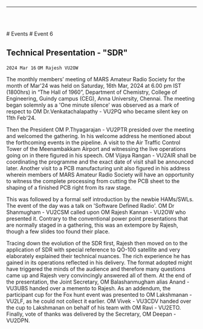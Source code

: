 
<Layout>

------------------------------------------------

<br/> <br/>

<Breadcrumbs>
    <Link underline="hover" color="inherit" to="/events">
        # Events
    </Link>
    # Event 6
</Breadcrumbs>

## Technical Presentation - "SDR"
`2024 Mar 16`
`OM Rajesh VU2OW`

The monthly members’ meeting of MARS Amateur Radio Society for the month of Mar'24 was 
held on Saturday, 16th Mar, 2024 at 6.00 pm IST (1800hrs) in “The Hall of 1960”, Department of 
Chemistry, College of Engineering, Guindy campus (CEG), Anna University, Chennai. 
The meeting began solemnly as a 'One minute silence' was observed as a mark of respect to OM 
Dr.Venkatachalapathy - VU2PQ who became silent key on 11th Feb'24.

Then the President OM P.Thyagarajan - VU2PTR presided over the meeting and welcomed the 
gathering. In his welcome address he mentioned about the forthcoming events in the pipeline. A 
visit to the Air Traffic Control Tower of the Meenambakkam Airport and witnessing the live 
operations going on in there figured in his speech. OM Vijaya Rangan - VU2AIR shall be 
coordinating the programme and the exact date of visit shall be announced later. Another visit to 
a PCB manufacturing unit also figured in his address wherein members of MARS Amateur Radio 
Society will have an opportunity to witness the complete processing from cutting the PCB sheet to 
the shaping of a finished PCB right from its raw stage.

This was followed by a formal self introduction by the newbie HAMs/SWLs. 
The event of the day was a talk on 'Software 
Defined Radio'. OM Dr Shanmugham - 
VU2CSM called upon OM Rajesh Kannan - 
VU2OW who presented it. Contrary to the 
conventional power point presentations that 
are normally staged in a gathering, this was 
an extempore by Rajesh, though a few slides 
too found their place.

Tracing down the evolution of the SDR first, Rajesh then moved on to the 
application of SDR with special reference to QO-100 satellite and very 
elaborately explained their technical nuances. The rich experience he has 
gained in its operations reflected in his delivery. The format adopted 
might have triggered the minds of the audience and therefore many 
questions came up and Rajesh very convincingly answered all of them. At 
the end of the presentation, the Joint Secretary, OM Balashanmugham 
alias Anand - VU3UBS handed over a memento to Rajesh. 
As an addendum, the participant cup for the Fox hunt event was 
presented to OM Lakshmanan - VU2LF, as he could not collect it earlier. 
OM Vivek - VU3CDV handed over the cup to Lakshmanan on behalf of his team with OM Ravi - 
VU2ETO. 
Finally, vote of thanks was delivered by the Secretary, OM Deepan - VU2DPN.

</Layout>

